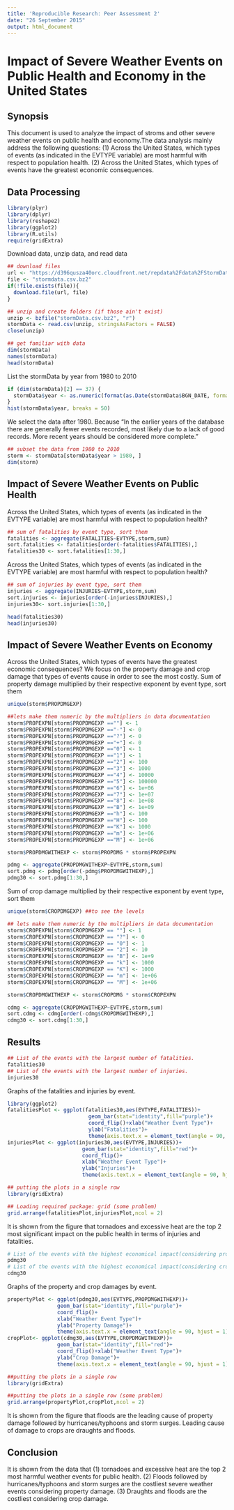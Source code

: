 ```yaml
---
title: 'Reproducible Research: Peer Assessment 2'
date: "26 September 2015"
output: html_document
---
```

# Impact of Severe Weather Events on Public Health and Economy in the United States
## Synopsis
This document is used to analyze the impact of stroms and other severe weather events on public health and economy.The data analysis mainly address the following questions: (1) Across the United States, which types of events (as indicated in the EVTYPE variable) are most harmful with respect to population health. (2) Across the United States, which types of events have the greatest economic consequences.

## Data Processing
```r
library(plyr)
library(dplyr)
library(reshape2)
library(ggplot2)
library(R.utils)
require(gridExtra)

```

Download data, unzip data, and read data
```r
## download files
url <- "https://d396qusza40orc.cloudfront.net/repdata%2Fdata%2FStormData.csv.bz2"
file <- "stormdata.csv.bz2"
if(!file.exists(file)){
  download.file(url, file)
}

## unzip and create folders (if those ain't exist)
unzip <- bzfile("stormData.csv.bz2", "r")
stormData <- read.csv(unzip, stringsAsFactors = FALSE)
close(unzip)

## get familiar with data
dim(stormData)
names(stormData)
head(stormData)

```

List the stormData by year from 1980 to 2010
```r
if (dim(stormData)[2] == 37) {
  stormData$year <- as.numeric(format(as.Date(stormData$BGN_DATE, format = "%m/%d/%Y %H:%M:%S"), "%Y"))
}
hist(stormData$year, breaks = 50)
```

We select the data after 1980. Because "In the earlier years of the database there are generally fewer events recorded, most likely due to a lack of good records. More recent years should be considered more complete." 
```r
## subset the data from 1980 to 2010
storm <- stormData[stormData$year > 1980, ]
dim(storm)
```


## Impact of Severe Weather Events on Public Health
Across the United States, which types of events (as indicated in the EVTYPE variable) are most harmful with respect to population health?
```r
## sum of fatalities by event type, sort them 
fatalities <- aggregate(FATALITIES~EVTYPE,storm,sum)
sort.fatalities <- fatalities[order(-fatalities$FATALITIES),]
fatalities30 <- sort.fatalities[1:30,]
```

Across the United States, which types of events (as indicated in the EVTYPE variable) are most harmful with respect to population health?
```r
## sum of injuries by event type, sort them 
injuries <- aggregate(INJURIES~EVTYPE,storm,sum)
sort.injuries <- injuries[order(-injuries$INJURIES),]
injuries30<- sort.injuries[1:30,]

head(fatalities30)
head(injuries30)

```

## Impact of Severe Weather Events on Economy
Across the United States, which types of events have the greatest economic consequences?
We focus on the property damage and crop damage that types of events cause in order to see the most costly.
Sum of property damage multiplied by their respective exponent by event type, sort them
```r
unique(storm$PROPDMGEXP)

##lets make them numeric by the multipliers in data documentation
storm$PROPEXPN[storm$PROPDMGEXP ==""] <- 1
storm$PROPEXPN[storm$PROPDMGEXP =="-"] <- 0
storm$PROPEXPN[storm$PROPDMGEXP =="?"] <- 0
storm$PROPEXPN[storm$PROPDMGEXP =="+"] <- 0
storm$PROPEXPN[storm$PROPDMGEXP =="0"] <- 1
storm$PROPEXPN[storm$PROPDMGEXP =="1"] <- 1
storm$PROPEXPN[storm$PROPDMGEXP =="2"] <- 100
storm$PROPEXPN[storm$PROPDMGEXP =="3"] <- 1000
storm$PROPEXPN[storm$PROPDMGEXP =="4"] <- 10000
storm$PROPEXPN[storm$PROPDMGEXP =="5"] <- 100000
storm$PROPEXPN[storm$PROPDMGEXP =="6"] <- 1e+06
storm$PROPEXPN[storm$PROPDMGEXP =="7"] <- 1e+07
storm$PROPEXPN[storm$PROPDMGEXP =="8"] <- 1e+08
storm$PROPEXPN[storm$PROPDMGEXP =="B"] <- 1e+09
storm$PROPEXPN[storm$PROPDMGEXP =="h"] <- 100
storm$PROPEXPN[storm$PROPDMGEXP =="H"] <- 100
storm$PROPEXPN[storm$PROPDMGEXP =="K"] <- 1000
storm$PROPEXPN[storm$PROPDMGEXP =="m"] <- 1e+06
storm$PROPEXPN[storm$PROPDMGEXP =="M"] <- 1e+06

storm$PROPDMGWITHEXP <- storm$PROPDMG * storm$PROPEXPN

pdmg <- aggregate(PROPDMGWITHEXP~EVTYPE,storm,sum)
sort.pdmg <- pdmg[order(-pdmg$PROPDMGWITHEXP),]
pdmg30 <- sort.pdmg[1:30,]

```


Sum of crop damage multiplied by their respective exponent by event type, sort them 
```r
unique(storm$CROPDMGEXP) ##to see the levels

## lets make them numeric by the multipliers in data documentation
storm$CROPEXPN[storm$CROPDMGEXP == ""] <- 1
storm$CROPEXPN[storm$CROPDMGEXP == "?"] <- 0
storm$CROPEXPN[storm$CROPDMGEXP == "0"] <- 1
storm$CROPEXPN[storm$CROPDMGEXP == "2"] <- 10
storm$CROPEXPN[storm$CROPDMGEXP == "B"] <- 1e+9
storm$CROPEXPN[storm$CROPDMGEXP == "k"] <- 1000
storm$CROPEXPN[storm$CROPDMGEXP == "K"] <- 1000
storm$CROPEXPN[storm$CROPDMGEXP == "m"] <- 1e+06
storm$CROPEXPN[storm$CROPDMGEXP == "M"] <- 1e+06

storm$CROPDMGWITHEXP <- storm$CROPDMG * storm$CROPEXPN

cdmg <- aggregate(CROPDMGWITHEXP~EVTYPE,storm,sum)
sort.cdmg <- cdmg[order(-cdmg$CROPDMGWITHEXP),]
cdmg30 <- sort.cdmg[1:30,]

```

## Results
```r
## List of the events with the largest number of fatalities.
fatalities30
## List of the events with the largest number of injuries.
injuries30

```

Graphs of the fatalities and injuries by event.
```r
library(ggplot2)
fatalitiesPlot <- ggplot(fatalities30,aes(EVTYPE,FATALITIES))+
                          geom_bar(stat="identity",fill="purple")+
                          coord_flip()+xlab("Weather Event Type")+
                          ylab("Fatalities")+
                          theme(axis.text.x = element_text(angle = 90, hjust = 1))
injuriesPlot <- ggplot(injuries30,aes(EVTYPE,INJURIES))+
                        geom_bar(stat="identity",fill="red")+
                        coord_flip()+
                        xlab("Weather Event Type")+
                        ylab("Injuries")+
                        theme(axis.text.x = element_text(angle = 90, hjust = 1))

## putting the plots in a single row 
library(gridExtra)

## Loading required package: grid (some problem)
grid.arrange(fatalitiesPlot,injuriesPlot,ncol = 2)
```

It is shown from the figure that tornadoes and excessive heat are the top 2 most significant impact on the public health in terms of injuries and fatalities. 


```r
# List of the events with the highest economical impact(considering properties).
pdmg30
# List of the events with the highest economical impact(considering crops).
cdmg30

```

Graphs of the property and crop damages by event.
```r
propertyPlot <- ggplot(pdmg30,aes(EVTYPE,PROPDMGWITHEXP))+
                geom_bar(stat="identity",fill="purple")+
                coord_flip()+
                xlab("Weather Event Type")+
                ylab("Property Damage")+
                theme(axis.text.x = element_text(angle = 90, hjust = 1))
cropPlot<- ggplot(cdmg30,aes(EVTYPE,CROPDMGWITHEXP))+
                geom_bar(stat="identity",fill="red")+
                coord_flip()+xlab("Weather Event Type")+
                ylab("Crop Damage")+
                theme(axis.text.x = element_text(angle = 90, hjust = 1))

##putting the plots in a single row 
library(gridExtra)

##putting the plots in a single row (some problem)
grid.arrange(propertyPlot,cropPlot,ncol = 2)

```
It is shown from the figure that floods are the leading cause of property damage followed by hurricanes/typhoons and storm surges. Leading cause of damage to crops are draughts and floods.

## Conclusion
It is shown from the data that (1) tornadoes and excessive heat are the top 2 most harmful weather events for public health. (2) Floods followed by hurricanes/typhoons and storm surges are the costliest severe weather events considering property damage. (3) Draughts and floods are the costliest considering crop damage.



